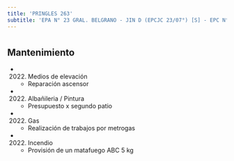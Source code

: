 ```yaml
---
title: 'PRINGLES 263'
subtitle: 'EPA N° 23 GRAL. BELGRANO - JIN D (EPCJC 23/07°) [S] - EPC N° 23 GRAL. BELGRANO - ESEA EN DANZA MASTRAZZI CURSO VOCACIONAL DE DANZA Y EXPRESIÓN CORPORAL JUVENIL N° 06'
---
```


#


## Mantenimiento

*  (2022) Medios de elevación 
    + Reparación ascensor

*  (2022) Albañileria / Pintura 
    + Presupuesto x segundo patio

*  (2022) Gas 
    + Realización de trabajos por metrogas

*  (2022) Incendio 
    + Provisión de un matafuego ABC 5 kg



